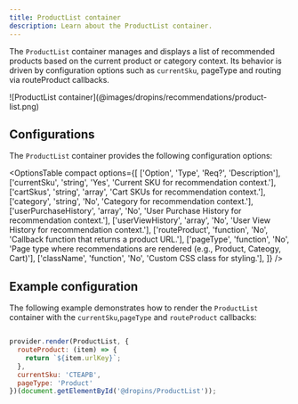 ```yaml
---
title: ProductList container
description: Learn about the ProductList container.
---
```



The `ProductList` container manages and displays a list of recommended products based on the current product or category context. Its behavior is driven by configuration options such as `currentSku`, pageType and routing via routeProduct callbacks.

<Diagram caption="ProductList container">
  ![ProductList container](@images/dropins/recommendations/product-list.png)
</Diagram>

## Configurations

The `ProductList` container provides the following configuration options:

<OptionsTable
  compact
  options={[
    ['Option', 'Type', 'Req?', 'Description'],
    ['currentSku', 'string', 'Yes', 'Current SKU for recommendation context.'],
    ['cartSkus', 'string', 'array', 'Cart SKUs for recommendation context.'],
    ['category', 'string', 'No', 'Category for recommendation context.'],
    ['userPurchaseHistory', 'array', 'No', 'User Purchase History for recommendation context.'],
    ['userViewHistory', 'array', 'No', 'User View History for recommendation context.'],
    ['routeProduct', 'function', 'No', 'Callback function that returns a product URL.'],
    ['pageType', 'function', 'No', 'Page type where recommendations are rendered (e.g., Product, Cateogy, Cart)'],
    ['className', 'function', 'No', 'Custom CSS class for styling.'],
  ]}
/>



## Example configuration

The following example demonstrates how to render the `ProductList` container with the `currentSku`,`pageType` and `routeProduct` callbacks:

```js

provider.render(ProductList, {
  routeProduct: (item) => {
    return `${item.urlKey}`;
  },
  currentSku: 'CTEAPB',
  pageType: 'Product'
})(document.getElementById('@dropins/ProductList'));
```